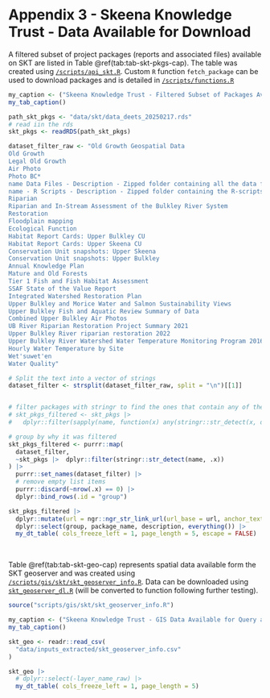 

# **Appendix 3 - Skeena Knowledge Trust - Data Available for Download ** {-}


A filtered subset of project packages (reports and associated files) available on SKT are listed in Table \@ref(tab:tab-skt-pkgs-cap). The table was created using [`/scripts/api_skt.R`](https://github.com/NewGraphEnvironment/restoration_wedzin_kwa_2024/tree/main/scripts/api_skt.R). Custom `R` function `fetch_package` can be used to download packages and is detailed in  [`/scripts/functions.R`](https://github.com/NewGraphEnvironment/restoration_wedzin_kwa_2024/tree/main/scripts/functions.R)

```r
my_caption <- ("Skeena Knowledge Trust - Filtered Subset of Packages Available for Download. Click the 'Show/Hide Code' button at the top right to see the filter terms used.")
my_tab_caption()
```


```r

path_skt_pkgs <- "data/skt/data_deets_20250217.rds"
# read iin the rds
skt_pkgs <- readRDS(path_skt_pkgs)

dataset_filter_raw <- "Old Growth Geospatial Data
Old Growth
Legal Old Growth
Air Photo
Photo BC*
name Data Files - Description - Zipped folder containing all the data files used for analysis
name - R Scripts - Description - Zipped folder containing the R-scripts used for data analysis
Riparian
Riparian and In-Stream Assessment of the Bulkley River System
Restoration
Floodplain mapping
Ecological Function
Habitat Report Cards: Upper Bulkley CU
Habitat Report Cards: Upper Skeena CU
Conservation Unit snapshots: Upper Skeena
Conservation Unit snapshots: Upper Bulkley
Annual Knowledge Plan
Mature and Old Forests
Tier 1 Fish and Fish Habitat Assessment
SSAF State of the Value Report
Integrated Watershed Restoration Plan
Upper Bulkley and Morice Water and Salmon Sustainability Views
Upper Bulkley Fish and Aquatic Review Summary of Data
Combined Upper Bulkley Air Photos
UB River Riparian Restoration Project Summary 2021
Upper Bulkley River riparian restoration 2022
Upper Bulkley River Watershed Water Temperature Monitoring Program 2016-21 Data Report
Hourly Water Temperature by Site
Wet'suwet'en
Water Quality"

# Split the text into a vector of strings
dataset_filter <- strsplit(dataset_filter_raw, split = "\n")[[1]]


# filter packages with stringr to find the ones that contain any of the strings in text_filter
# skt_pkgs_filtered <- skt_pkgs |> 
#   dplyr::filter(sapply(name, function(x) any(stringr::str_detect(x, dataset_filter))))

# group by why it was filtered
skt_pkgs_filtered <- purrr::map(
  dataset_filter, 
  ~skt_pkgs |>  dplyr::filter(stringr::str_detect(name, .x))
) |> 
  purrr::set_names(dataset_filter) |> 
  # remove empty list items
  purrr::discard(~nrow(.x) == 0) |> 
  dplyr::bind_rows(.id = "group")

skt_pkgs_filtered |> 
  dplyr::mutate(url = ngr::ngr_str_link_url(url_base = url, anchor_text = url)) |> 
  dplyr::select(group, package_name, description, everything()) |> 
  my_dt_table( cols_freeze_left = 1, page_length = 5, escape = FALSE)

```

<br>

Table \@ref(tab:tab-skt-geo-cap) represents spatial data available form the SKT geoserver and was created using [`/scripts/gis/skt/skt_geoserver_info.R`](https://github.com/NewGraphEnvironment/restoration_wedzin_kwa_2024/tree/main/scripts/gis/skt/skt_geoserver_info.R). Data
can be downloaded using [`skt_geoserver_dl.R`](https://github.com/NewGraphEnvironment/restoration_wedzin_kwa_2024/tree/main/scripts/gis/skt/skt_geoserver_dl.R) (will be converted to function following further testing).

```r
source("scripts/gis/skt/skt_geoserver_info.R")
```

```r
my_caption <- ("Skeena Knowledge Trust - GIS Data Available for Query and Download")
my_tab_caption()
```


```r

skt_geo <- readr::read_csv(
  "data/inputs_extracted/skt_geoserver_info.csv"
)

skt_geo |> 
  # dplyr::select(-layer_name_raw) |> 
  my_dt_table( cols_freeze_left = 1, page_length = 5)

```


